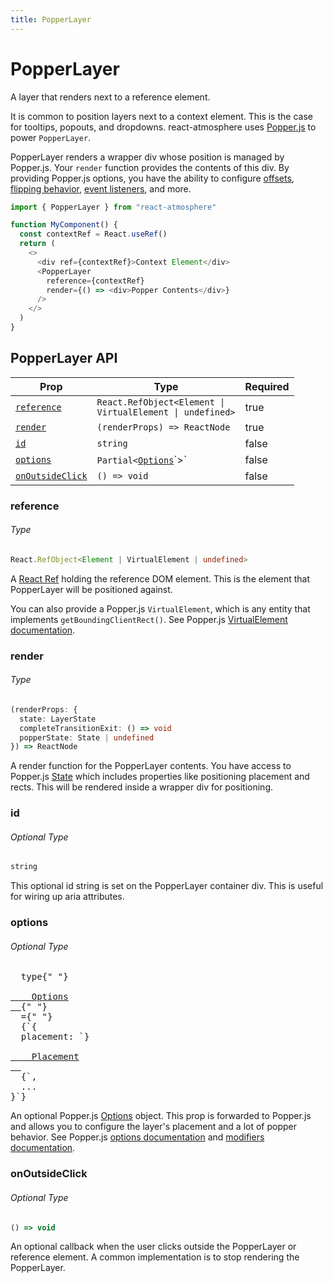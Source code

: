 ```yaml
---
title: PopperLayer
---
```



# PopperLayer

<p className="intro">A layer that renders next to a reference element.</p>
<PopperLayerExample />

It is common to position layers next to a context element. This is the case for
tooltips, popouts, and dropdowns. react-atmosphere uses
[Popper.js](https://popper.js.org/) to power `PopperLayer`.

PopperLayer renders a wrapper div whose position is managed by Popper.js. Your
`render` function provides the contents of this div. By providing Popper.js
options, you have the ability to configure [offsets](https://popper.js.org/docs/v2/modifiers/popper-offsets/),
[flipping behavior](https://popper.js.org/docs/v2/modifiers/flip/), [event listeners](https://popper.js.org/docs/v2/modifiers/event-listeners/),
and more.

```typescript
import { PopperLayer } from "react-atmosphere"

function MyComponent() {
  const contextRef = React.useRef()
  return (
    <>
      <div ref={contextRef}>Context Element</div>
      <PopperLayer
        reference={contextRef}
        render={() => <div>Popper Contents</div>}
      />
    </>
  )
}
```

## PopperLayer API

| Prop                                | Type                                                                                                                                    | Required |
| ----------------------------------- | --------------------------------------------------------------------------------------------------------------------------------------- | -------- |
| [`reference`](#reference)           | <code class="language-text">React.RefObject<Element &#124; VirtualElement &#124; undefined></code>                                      | true     |
| [`render`](#render)                 | `(renderProps) => ReactNode`                                                                                                            | true     |
| [`id`](#id)                         | `string`                                                                                                                                | false    |
| [`options`](#options)               | `Partial<`[`Options`](https://github.com/popperjs/popper-core/blob/1c380a42cccc5286786bcd73872f2f5157a99db8/src/types.js#L107-L112")`>` | false    |
| [`onOutsideClick`](#onoutsideclick) | `() => void`                                                                                                                            | false    |

### reference

###### Type

```typescript
React.RefObject<Element | VirtualElement | undefined>
```

A [React Ref](https://reactjs.org/docs/refs-and-the-dom.html) holding the
reference DOM element. This is the element that PopperLayer will be positioned
against.

You can also provide a Popper.js `VirtualElement`, which is any entity that
implements `getBoundingClientRect()`. See Popper.js [VirtualElement documentation](https://popper.js.org/docs/v2/virtual-elements/).

### render

###### Type

<!-- prettier-ignore -->
```typescript
(renderProps: {
  state: LayerState
  completeTransitionExit: () => void
  popperState: State | undefined
}) => ReactNode
```

A render function for the PopperLayer contents. You have access to Popper.js
[State](https://github.com/popperjs/popper-core/blob/56af968be69f0d16f6b0202f8ac2730c412513c8/src/types.js#L54-L77)
which includes properties like positioning placement and rects. This will be
rendered inside a wrapper div for positioning.

### id

###### Optional Type

```typescript
string
```

This optional id string is set on the PopperLayer container div. This is useful
for wiring up aria attributes.

### options

###### Optional Type

<pre class="language-typescript">
  type{" "}
  <a href="https://github.com/popperjs/popper-core/blob/1c380a42cccc5286786bcd73872f2f5157a99db8/src/types.js#L107-L112">
    Options
  </a>{" "}
  ={" "}
  {`{
  placement: `}
  <a href="https://github.com/popperjs/popper-core/blob/1c380a42cccc5286786bcd73872f2f5157a99db8/src/enums.js#L41">
    Placement
  </a>
  {`,
  ...
}`}
</pre>

An optional Popper.js [Options](https://github.com/popperjs/popper-core/blob/56af968be69f0d16f6b0202f8ac2730c412513c8/src/types.js#L107-L112)
object. This prop is forwarded to Popper.js and allows you to configure the
layer's placement and a lot of popper behavior. See Popper.js [options documentation](https://popper.js.org/docs/v2/constructors/#options)
and [modifiers documentation](https://popper.js.org/docs/v2/modifiers/).

### onOutsideClick

###### Optional Type

```typescript
() => void
```

An optional callback when the user clicks outside the PopperLayer or reference
element. A common implementation is to stop rendering the PopperLayer.
